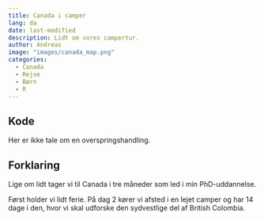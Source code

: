 ```yaml
---
title: Canada i camper
lang: da
date: last-modified
description: Lidt om vores campertur.
author: Andreas
image: "images/canada_map.png"
categories:
  - Canada
  - Rejse
  - Børn
  - R
---
```


## Kode

Her er ikke tale om en overspringshandling.

## Forklaring

Lige om lidt tager vi til Canada i tre måneder som led i min PhD-uddannelse.

Først holder vi lidt ferie. På dag 2 kører vi afsted i en lejet camper og har 14 dage i den, hvor vi skal udforske den sydvestlige del af British Colombia.
